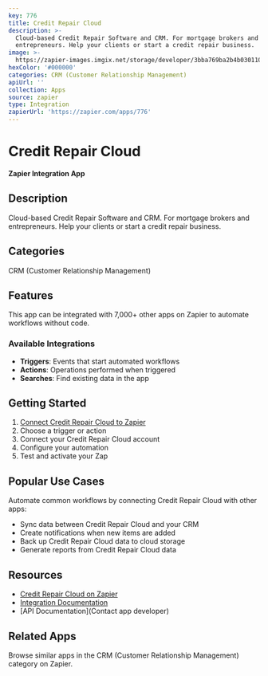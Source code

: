 ```yaml
---
key: 776
title: Credit Repair Cloud
description: >-
  Cloud-based Credit Repair Software and CRM. For mortgage brokers and
  entrepreneurs. Help your clients or start a credit repair business.
image: >-
  https://zapier-images.imgix.net/storage/developer/3bba769ba2b4b030110e04a91caff2a9.png?auto=format%2Ccompress&ixlib=python-3.0.0&q=50
hexColor: '#000000'
categories: CRM (Customer Relationship Management)
apiUrl: ''
collection: Apps
source: zapier
type: Integration
zapierUrl: 'https://zapier.com/apps/776'
---
```

# Credit Repair Cloud

**Zapier Integration App**

## Description

Cloud-based Credit Repair Software and CRM. For mortgage brokers and entrepreneurs. Help your clients or start a credit repair business.

## Categories

CRM (Customer Relationship Management)

## Features

This app can be integrated with 7,000+ other apps on Zapier to automate workflows without code.

### Available Integrations

- **Triggers**: Events that start automated workflows
- **Actions**: Operations performed when triggered
- **Searches**: Find existing data in the app

## Getting Started

1. [Connect Credit Repair Cloud to Zapier](https://zapier.com/apps/776)
2. Choose a trigger or action
3. Connect your Credit Repair Cloud account
4. Configure your automation
5. Test and activate your Zap

## Popular Use Cases

Automate common workflows by connecting Credit Repair Cloud with other apps:

- Sync data between Credit Repair Cloud and your CRM
- Create notifications when new items are added
- Back up Credit Repair Cloud data to cloud storage
- Generate reports from Credit Repair Cloud data

## Resources

- [Credit Repair Cloud on Zapier](https://zapier.com/apps/776)
- [Integration Documentation](https://zapier.com/apps/776/integrations)
- [API Documentation](Contact app developer)

## Related Apps

Browse similar apps in the CRM (Customer Relationship Management) category on Zapier.
